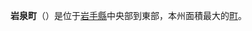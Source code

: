 {{Expand|time=2008-01-12}}
{{日本町村|
自治體名=岩泉|
町村=町|
圖像=[[File:Jap-iwate-RYUSENDO.JPG|240px]]|
圖像說明=[[龍泉洞|龍泉洞]]（岩泉湧窟）|
町村章=|
日文原名=岩泉町|
平假名=いわいずみちょう|
羅馬字拼音=Iwaizumi-chō|
都道府縣=岩手縣|
支廳=|
郡=下閉伊郡|
編號=03483-5|
面積=992.91|
邊界未定=|
人口=10,111|
統計時間=2013年7月1日|
自治體=[[宮古市|宮古市]]、[[盛岡市|盛岡市]]、[[久慈市|久慈市]]、[[普代村|普代村]]、[[田野畑村|田野畑村]]、[[葛卷町|葛卷町]]、[[野田村|野田村]]|
樹=[[赤松|赤松]]|
花=[[毛泡桐|桐]]|
鳥=[[山鳥|山鳥]]|
其他象徵物=|
其他象徵=|
首長=[[伊達勝身|伊達勝身]]|
議員數=15|
郵遞區號=027-0595|
所在地=下閉伊郡岩泉町岩泉字惣畑59番地5|
電話號碼=194-22-2111|
外部連結=http://www.town.iwaizumi.iwate.jp/|
經度=|
緯度=|
地圖=|
註記=
}}
'''岩泉町'''（{{jpn|j=岩泉町|hg=いわいずみちょう|rm=Iwaizumi chō|f=y}}）是位于[[岩手縣|岩手縣]]中央部到東部，本州面積最大的[[町|町]]。

{{岩手縣}}{{Authority control}}
